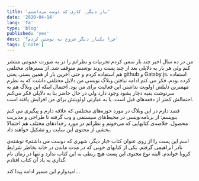 ```yaml
---
title: 'بار دیگر، کاری که دوست می‌داشتم'
date: '2020-04-14'
lang: 'fa'
type: 'blog'
published: 'yes'
desc: 'چرا یکبار دیگر شروع به نوشتن کردم؟'
tags: ['note']
---
```


من در ده سال اخیر چند بار سعی کردم تجربیات و نظراتم را در به صورت عمومی منتشر کنم ولی هر بار به دلایلی بعد از چند پست روند نوشتنم متوقف شد. از بسترهای مختلفی هم استفاده کردم و حتی آخرین بار از همین بستر، یعنی github و Gatsby.js، استفاده کرده بودم. فکر می کنم ادامه نیافتن وبلاگ نویسی من دلایل مختلفی داشت که به نظرم مهمترین دلیلش اولویت نداشتن این فعالیت برای من بود. احتمال اینکه این وبلاگ هم به سرنوشت بقیه دچار بشود وجود دارد ولی در حال حاضر بنا به دلایلی فکر می‌کنم احتمالش کمتر از دفعه‌های قبل است. یا به عبارتی اولویتش برای من افزایش یافته است.

قصد دارم در این وبلاگ در مورد حوزه‌های مختلفی که علاقه دارم و پیگیری می کنم بنویسم: از برنامه‌نویسی در محیط‌های سیستمی و وب گرفته تا طراحی و مدیریت محصول. خلاصه‌ی کتابهایی که می‌خونم و نظراتم در مورد رخداد‌های مختلف هم احتمالا بخشی از محتوی این سایت رو تشکیل خواهند داد.

اسم این پست را از روی عنوان کتاب «بار دیگر، شهری که دوست می داشتم» نوشته‌ی نادر ابراهیمی گرفتم. یکی از کتابهای خوبی که در مدت ماندن در خانه بخاطر شرایط کرونا خواندم. البته نوع محتوی این پست هیچ ربطی به این کتاب ندارد و تنها در زمان نام گذاری به یاد آن کتاب افتادم.

امیدوارم این مسیر ادامه پیدا کند...
